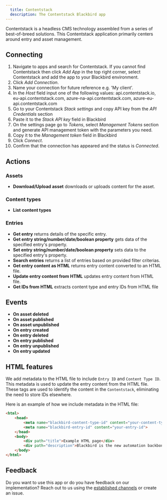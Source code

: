 ```yaml
---
  title: Contentstack
  description: The Contentstack Blackbird app
---
```


<LinkCard title="View on Github" target="_blank" href="https://github.com/bb-io/Contentstack" icon="github" />
 

Contentstack is a headless CMS technology assembled from a series of best-of-breed solutions. This Contentstack application primarily centers around entry and asset management.

## Connecting

1. Navigate to apps and search for Contentstack. If you cannot find Contentstack then click _Add App_ in the top right corner, select Contentstack and add the app to your Blackbird environment.
2. Click _Add Connection_.
3. Name your connection for future reference e.g. 'My client'.
4. In the _Host_ field input one of the following values: api.contentstack.io, eu-api.contentstack.com, azure-na-api.contentstack.com, azure-eu-api.contentstack.com
5. Go to your Contentstack _Stack settings_ and copy API key from the _API Credentials_ section
6. Paste it to the _Stack API key_ field in Blackbird
7. On the settings page go to _Tokens_, select _Management Tokens_ section and generate API management token with the parameters you need.
8. Copy it to the _Management token_ field in Blackbird
9. Click _Connect_.
10. Confirm that the connection has appeared and the status is _Connected_.

## Actions

### Assets

- **Download/Upload asset** downloads or uploads content for the asset.

### Content types

- **List content types**

### Entries

- **Get entry** returns details of the specific entry.
- **Get entry string/number/date/boolean property** gets data of the specified entry's property.
- **Set entry string/number/date/boolean property** sets data to the specified entry's property.
- **Search entries** returns a list of entries based on provided filter criterias.
- **Get entry content as HTML** returns entry content converted to an HTML file.
- **Update entry content from HTML** updates entry content from HTML file.
- **Get IDs from HTML** extracts content type and entry IDs from HTML file

## Events

-   **On asset deleted**
-   **On asset published**
-   **On asset unpublished**
-   **On entry created**
-   **On entry deleted**
-   **On entry published**
-   **On entry unpublished**
-   **On entry updated**


## HTML features

We add metadata to the HTML file to include `Entry ID` and `Content Type ID`. This metadata is used to update the entry content from the HTML file. These tags are used to identify the content in the `Contentstack`, eliminating the need to store IDs elsewhere.

Here is an example of how we include metadata in the HTML file:

```html
<html>
    <head>
        <meta name="blackbird-content-type-id" content="your-content-type">
        <meta name="blackbird-entry-id" content="your-entry-id">
    </head>
    <body>
        <div path="title">Example HTML page</div>
        <div path="description">Blackbird is the new automation backbone for the language technology industry.</div>
    </body>
</html>
```

## Feedback

Do you want to use this app or do you have feedback on our implementation? Reach out to us using the [established channels](https://www.blackbird.io/) or create an issue.

